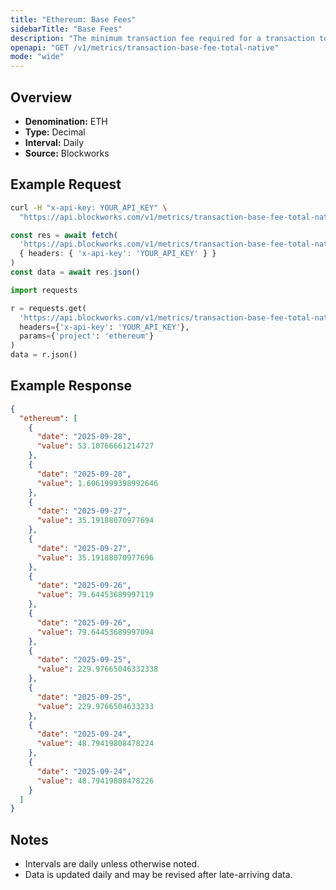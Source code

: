 ```yaml
---
title: "Ethereum: Base Fees"
sidebarTitle: "Base Fees"
description: "The minimum transaction fee required for a transaction to be included in a block"
openapi: "GET /v1/metrics/transaction-base-fee-total-native"
mode: "wide"
---
```


## Overview

- **Denomination:** ETH
- **Type:** Decimal
- **Interval:** Daily
- **Source:** Blockworks

## Example Request

<CodeGroup>

```bash cURL
curl -H "x-api-key: YOUR_API_KEY" \
  "https://api.blockworks.com/v1/metrics/transaction-base-fee-total-native?project=ethereum"
```

```typescript TypeScript
const res = await fetch(
  'https://api.blockworks.com/v1/metrics/transaction-base-fee-total-native?project=ethereum',
  { headers: { 'x-api-key': 'YOUR_API_KEY' } }
)
const data = await res.json()
```

```python Python
import requests

r = requests.get(
  'https://api.blockworks.com/v1/metrics/transaction-base-fee-total-native',
  headers={'x-api-key': 'YOUR_API_KEY'},
  params={'project': 'ethereum'}
)
data = r.json()
```

</CodeGroup>

## Example Response

```json
{
  "ethereum": [
    {
      "date": "2025-09-28",
      "value": 53.10766661214727
    },
    {
      "date": "2025-09-28",
      "value": 1.6061999398992646
    },
    {
      "date": "2025-09-27",
      "value": 35.19188070977694
    },
    {
      "date": "2025-09-27",
      "value": 35.19188070977696
    },
    {
      "date": "2025-09-26",
      "value": 79.64453689997119
    },
    {
      "date": "2025-09-26",
      "value": 79.64453689997094
    },
    {
      "date": "2025-09-25",
      "value": 229.97665046332338
    },
    {
      "date": "2025-09-25",
      "value": 229.9766504633233
    },
    {
      "date": "2025-09-24",
      "value": 48.79419808478224
    },
    {
      "date": "2025-09-24",
      "value": 48.79419808478226
    }
  ]
}
```

## Notes
- Intervals are daily unless otherwise noted.
- Data is updated daily and may be revised after late-arriving data.